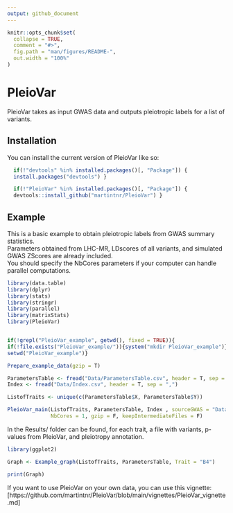```yaml
---
output: github_document
---
```


<!-- README.md is generated from README.Rmd. Please edit that file -->

```r
knitr::opts_chunk$set(
  collapse = TRUE,
  comment = "#>",
  fig.path = "man/figures/README-",
  out.width = "100%"
)
```

# PleioVar

<!-- badges: start -->
<!-- badges: end -->

PleioVar takes as input GWAS data and outputs pleiotropic labels for a list of variants.


## Installation

You can install the current version of PleioVar like so:

``` r
  if(!"devtools" %in% installed.packages()[, "Package"]) {
  install.packages("devtools") }

  if(!"PleioVar" %in% installed.packages()[, "Package"]) {
  devtools::install_github("martintnr/PleioVar") }
```

## Example

This is a basic example to obtain pleiotropic labels from GWAS summary statistics.  
Parameters obtained from LHC-MR, LDscores of all variants, and simulated GWAS ZScores are already included.  
You should specify the NbCores parameters if your computer can handle parallel computations.  

```r
library(data.table)
library(dplyr)
library(stats)
library(stringr)
library(parallel)
library(matrixStats)
library(PleioVar)


if(!grepl("PleioVar_example", getwd(), fixed = TRUE)){
if(!file.exists("PleioVar_example/")){system("mkdir PleioVar_example")}
setwd("PleioVar_example")}

Prepare_example_data(gzip = T)

ParametersTable <- fread("Data/ParametersTable.csv", header = T, sep = ",")
Index <- fread("Data/Index.csv", header = T, sep = ",")

ListofTraits <- unique(c(ParametersTable$X, ParametersTable$Y))

PleioVar_main(ListofTraits, ParametersTable, Index , sourceGWAS = "Data/",
              NbCores = 1, gzip = F, keepIntermediateFiles = F)


```


In the Results/ folder can be found, for each trait, a file with variants, p-values from PleioVar, and pleiotropy annotation.  

```r
library(ggplot2)

Graph <- Example_graph(ListofTraits, ParametersTable, Trait = "B4")

print(Graph)
```



If you want to use PleioVar on your own data, you can use this vignette: [https://github.com/martintnr/PleioVar/blob/main/vignettes/PleioVar_vignette.md]
